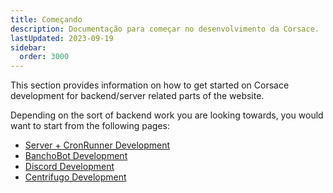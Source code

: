 ```yaml
---
title: Começando
description: Documentação para começar no desenvolvimento da Corsace.
lastUpdated: 2023-09-19
sidebar:
  order: 3000
---
```


This section provides information on how to get started on Corsace development for backend/server related parts of the website.

Depending on the sort of backend work you are looking towards, you would want to start from the following pages:

-   [Server + CronRunner Development](server-running-environment)
-   [BanchoBot Development](bancho-running-environment)
-   [Discord Development](discord-running-environment)
-   [Centrifugo Development](centrifugo-running-environment)
